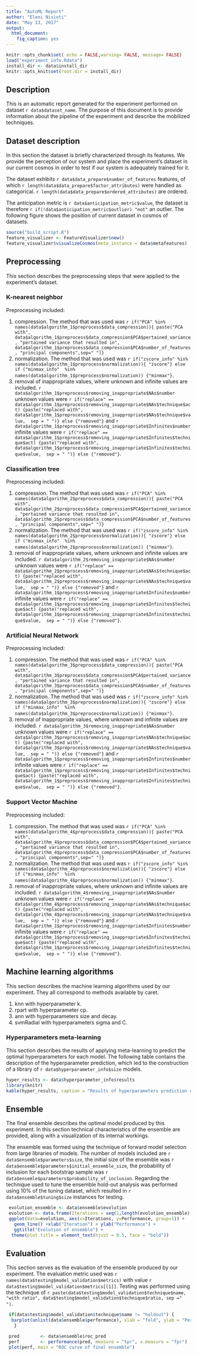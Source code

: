 ```yaml
---
title: "AutoML Report"
author: "Eleni Nisioti"
date: "May 13, 2017"
output:
  html_document:
    fig_caption: yes
---
```


```r
knitr::opts_chunk$set( echo = FALSE,warning= FALSE, message= FALSE)
load("experiment_info.Rdata")
install_dir <- data$install_dir
knitr::opts_knit$set(root.dir = install_dir)
```

## Description
This is an automatic report generated for the experiment performed on dataset `r data$dataset_name`. The purpose of this document is to provide information about the pipeline of the experiment and describe the mobilized techniques.

## Dataset description
In this section the dataset is briefly characterized through its features. We provide the perception  of our system and place the experiment's dataset in our current cosmos in order to test if our system is adequately trained for it.

The dataset exhibits `r data$data_prepare$number_of_features` features, of which `r length(data$data_prepare$factor_attributes)` were handled as categorical. `r length(data$data_prepare$ordered_attributes)` are ordered.

The anticipation metric is `r data$anticipation_metric$value`, the dataset is therefore `r if(!data$anticipation_metric$outlier) "not"` an outlier. The following figure shows the position of current dataset in cosmos of datasets.

```r
source("build_script.R")
feature_visualizer <- FeatureVisualizer$new()
feature_visualizer$visualizeCosmos(meta_instance = data$metafeatures)
```

## Preprocessing
This section describes the preprocessing steps that were applied to the experiment's dataset. 

### K-nearest neighbor
Preprocessing included:

1. compression. The method that was used was `r if("PCA" %in% names(data$algorithm_1$preprocess$data_compression)){ paste("PCA with",  data$algorithm_1$preprocess$data_compression$PCA$pertained_variance, "pertained variance that resulted in", data$algorithm_1$preprocess$data_compression$PCA$number_of_features, "principal components",sep=" ")}` 
2. normalization. The method that was used was `r if("zscore_info" %in% names(data$algorithm_1$preprocess$normalization)){ "zscore"} else if ("minmax_info"  %in% names(data$algorithm_1$preprocess$normalization)) {"minmax"}`.
3.  removal of inappropriate values, where unknown and infinite values are included. `r data$algorithm_1$preprocess$removing_inappropriate$NAs$number` unknown values were  `r if("replace" == data$algorithm_1$preprocess$removing_inappropriate$NAs$technique$act) {paste("replaced with", data$algorithm_1$preprocess$removing_inappropriate$NAs$technique$value,  sep = " ")} else {"removed"}` and 
`r data$algorithm_1$preprocess$removing_inappropriate$Infinites$number` infinite values were  `r if("replace" == data$algorithm_1$preprocess$removing_inappropriate$Infinites$technique$act) {paste("replaced with", data$algorithm_1$preprocess$removing_inappropriate$Infinites$technique$value,  sep = " ")} else {"removed"}`.

### Classification tree
Preprocessing included:

1. compression. The method that was used was `r if("PCA" %in% names(data$algorithm_2$preprocess$data_compression)){ paste("PCA with",  data$algorithm_2$preprocess$data_compression$PCA$pertained_variance, "pertained variance that resulted in", data$algorithm_2$preprocess$data_compression$PCA$number_of_features, "principal components",sep=" ")}` 
2. normalization. The method that was used was `r if("zscore_info" %in% names(data$algorithm_2$preprocess$normalization)){ "zscore"} else if ("minmax_info"  %in% names(data$algorithm_2$preprocess$normalization)) {"minmax"}`.
3.  removal of inappropriate values, where unknown and infinite values are included. `r data$algorithm_2$removing_inappropriate$NAs$number` unknown values were  `r if("replace" == data$algorithm_2$preprocess$removing_inappropriate$NAs$technique$act) {paste("replaced with", data$algorithm_2$preprocess$removing_inappropriate$NAs$technique$value,  sep = " ")} else {"removed"}` and 
`r data$algorithm_1$preprocess$removing_inappropriate$Infinites$number` infinite values were  `r if("replace" == data$algorithm_1$preprocess$removing_inappropriate$Infinites$technique$act) {paste("replaced with", data$algorithm_1$preprocess$removing_inappropriate$Infinites$technique$value,  sep = " ")} else {"removed"}`.

### Artificial Neural Network
Preprocessing included:

1. compression. The method that was used was `r if("PCA" %in% names(data$algorithm_3$preprocess$data_compression)){ paste("PCA with",  data$algorithm_3$preprocess$data_compression$PCA$pertained_variance, "pertained variance that resulted in", data$algorithm_3$preprocess$data_compression$PCA$number_of_features, "principal components",sep=" ")}` 
2. normalization. The method that was used was `r if("zscore_info" %in% names(data$algorithm_3$preprocess$normalization)){ "zscore"} else if ("minmax_info"  %in% names(data$algorithm_3$preprocess$normalization)) {"minmax"}`.
3.  removal of inappropriate values, where unknown and infinite values are included. `r data$algorithm_3$removing_inappropriate$NAs$number` unknown values were  `r if("replace" == data$algorithm_3$preprocess$removing_inappropriate$NAs$technique$act) {paste("replaced with", data$algorithm_3$preprocess$removing_inappropriate$NAs$technique$value,  sep = " ")} else {"removed"}` and 
`r data$algorithm_1$preprocess$removing_inappropriate$Infinites$number` infinite values were  `r if("replace" == data$algorithm_1$preprocess$removing_inappropriate$Infinites$technique$act) {paste("replaced with", data$algorithm_1$preprocess$removing_inappropriate$Infinites$technique$value,  sep = " ")} else {"removed"}`.

### Support Vector Machine
Preprocessing included:

1. compression. The method that was used was `r if("PCA" %in% names(data$algorithm_4$preprocess$data_compression)){ paste("PCA with",  data$algorithm_4$preprocess$data_compression$PCA$pertained_variance, "pertained variance that resulted in", data$algorithm_4$preprocess$data_compression$PCA$number_of_features, "principal components",sep=" ")}` 
2. normalization. The method that was used was `r if("zscore_info" %in% names(data$algorithm_4$preprocess$normalization)){ "zscore"} else if ("minmax_info"  %in% names(data$algorithm_4$preprocess$normalization)) {"minmax"}`.
3.  removal of inappropriate values, where unknown and infinite values are included. `r data$algorithm_4$removing_inappropriate$NAs$number` unknown values were  `r if("replace" == data$algorithm_4$preprocess$removing_inappropriate$NAs$technique$act) {paste("replaced with", data$algorithm_4$preprocess$removing_inappropriate$NAs$technique$value,  sep = " ")} else {"removed"}` and 
`r data$algorithm_1$preprocess$removing_inappropriate$Infinites$number` infinite values were  `r if("replace" == data$algorithm_1$preprocess$removing_inappropriate$Infinites$technique$act) {paste("replaced with", data$algorithm_1$preprocess$removing_inappropriate$Infinites$technique$value,  sep = " ")} else {"removed"}`.

 
## Machine learning algorithms
This section describes the machine learning algorithms used by our experiment. They all correspond to methods available by caret.

1. knn with hyperparameter k.
2. rpart with hyperparameter cp.
3. ann with hyperparameters size and decay.
4. svmRadial with hyperparameters sigma and C.

### Hyperparameters meta-learning
This section describes the results of applying meta-learning to predict the optimal hyperparameters for each model. The following table contains the description of the hyperparameter prediction, which led to the construction of a library of `r data$hyperparameter_info$size` models.

```r
hyper_results <- data$hyperparameter_info$results
library(knitr)
kable(hyper_results, caption = "Results of hyperparameters prediction using meta-learning ")
```

## Ensemble
The final ensemble describes the optimal model produced by this experiment. In this section technical characteristics of the ensemble are provided, along with a visualization of its internal workings.

The ensemble was formed using the technique of forward model selection from large libraries of models. The number of models included are `r data$ensemble$parameters$size`, the initial size of the ensemble was `r data$ensemble$parameters$initial_ensemble_size`, the probability of inclusion for each bootstrap sample was `r data$ensemle$parameters$probability_of_inclusion`. Regarding the  technique used to tune the ensemble hold-out analysis was performed using 10% of the tuning dataset, which resulted in `r data$ensemble$tuning$size` instances for testing. 

```r
 evolution_ensemble <- data$ensemble$evolution
 evolution <- data.frame(Iterations = seq(1,length(evolution_ensemble)), Performance = evolution_ensemble)
 ggplot(data=evolution, aes(x=Iterations, y=Performance, group=1)) +
   geom_line() +xlab("Iteration") + ylab("Performance") +
   ggtitle("Evolution of ensemble") + 
  theme(plot.title = element_text(hjust = 0.5, face = "bold"))
```

## Evaluation
This section serves as the evaluation of the ensemble produced by our experiment. The evaluation metric used was `r names(data$testing$model_validation$metrics)` with value `r data$testing$model_validation$metrics[[1]]`. Testing was performed using the technique of `r paste(data$testing$model_validation$technique$name, "with ratio", data$testing$model_validation$technique$ratio, sep =" ")`.


```r
 if(data$testing$model_validation$technique$name != "holdout") {
  barplot(unlist(data$ensemble$performance), xlab = "fold", ylab = "Performance", main = "Performance of ensemble across folds" )
   }
```

```r
 pred        <- data$ensemble$roc_pred
 perf        <- performance(pred, measure = "tpr", x.measure = "fpr")
 plot(perf, main = "ROC curve of final ensemble")
```
